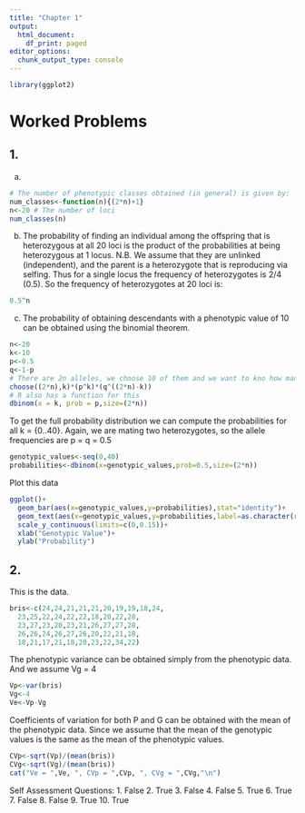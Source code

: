 ```yaml
---
title: "Chapter 1"
output:
  html_document:
    df_print: paged
editor_options: 
  chunk_output_type: console
---
```


```r
library(ggplot2)
```

# Worked Problems
## 1.

a) 
```r
# The number of phenotypic classes obtained (in general) is given by:
num_classes<-function(n){(2*n)+1}
n<-20 # The number of loci
num_classes(n)
```
b) The probability of finding an individual among the offspring that is heterozygous at all 20 loci is the product of the probabilities at being heterozygous at 1 locus. N.B. We assume that they are unlinked (independent), and the parent is a heterozygote that is reproducing via selfing. Thus for a single locus the frequency of heterozygotes is 2/4 (0.5). So the frequency of heterozygotes at 20 loci is:
```r
0.5^n
```

c) The probability of obtaining descendants with a phenotypic value of 10 can be obtained using the binomial theorem.
```r
n<-20
k<-10
p<-0.5
q<-1-p
# There are 2n alleles, we choose 10 of them and we want to kno how many have k = 10. This can be obtained with:
choose((2*n),k)*(p^k)*(q^((2*n)-k))
# R also has a function for this
dbinom(x = k, prob = p,size=(2*n))
```

To get the full probability distribution we can compute the probabilities for all k = {0..40}. Again, we are mating two heterozygotes, so the allele frequencies are p = q = 0.5
```r
genotypic_values<-seq(0,40)
probabilities<-dbinom(x=genotypic_values,prob=0.5,size=(2*n))
```
Plot this data
```r
ggplot()+
  geom_bar(aes(x=genotypic_values,y=probabilities),stat="identity")+
  geom_text(aes(x=genotypic_values,y=probabilities,label=as.character(round(probabilities,5))),hjust=-0.1,vjust=0.5,angle=90)+
  scale_y_continuous(limits=c(0,0.15))+
  xlab("Genotypic Value")+
  ylab("Probability")
```



## 2.
This is the data.
```r
bris<-c(24,24,21,21,21,20,19,19,18,24,
  23,25,22,24,22,22,18,20,22,28,
  23,27,23,20,23,21,26,27,27,28,
  26,26,24,26,27,26,20,22,21,18,
  18,21,17,21,18,20,23,22,34,22)
```

The phenotypic variance can be obtained simply from the phenotypic data. And we assume Vg = 4
```r
Vp<-var(bris)
Vg<-4
Ve<-Vp-Vg
```

Coefficients of variation for both P and G can be obtained with the mean  of the phenotypic data. Since we assume that the mean of the genotypic values is the same as the mean of the phenotypic values.
```r
CVp<-sqrt(Vp)/(mean(bris))
CVg<-sqrt(Vg)/(mean(bris))
cat("Ve = ",Ve, ", CVp = ",CVp, ", CVg = ",CVg,"\n")
```

Self Assessment Questions:
1. False
2. True
3. False
4. False
5. True
6. True
7. False
8. False
9. True
10. True
